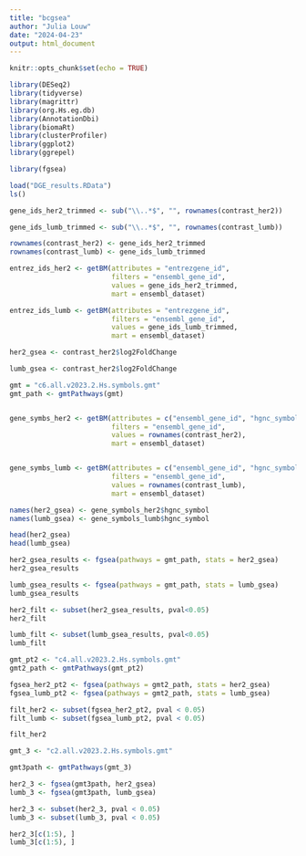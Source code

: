 ```yaml
---
title: "bcgsea"
author: "Julia Louw"
date: "2024-04-23"
output: html_document
---
```


```r
knitr::opts_chunk$set(echo = TRUE)

library(DESeq2)
library(tidyverse)
library(magrittr)
library(org.Hs.eg.db)
library(AnnotationDbi)
library(biomaRt)
library(clusterProfiler)
library(ggplot2)
library(ggrepel)

library(fgsea)
```

```r
load("DGE_results.RData")
ls()
```

```r
gene_ids_her2_trimmed <- sub("\\..*$", "", rownames(contrast_her2))

gene_ids_lumb_trimmed <- sub("\\..*$", "", rownames(contrast_lumb))

rownames(contrast_her2) <- gene_ids_her2_trimmed
rownames(contrast_lumb) <- gene_ids_lumb_trimmed

entrez_ids_her2 <- getBM(attributes = "entrezgene_id", 
                         filters = "ensembl_gene_id", 
                         values = gene_ids_her2_trimmed, 
                         mart = ensembl_dataset)

entrez_ids_lumb <- getBM(attributes = "entrezgene_id", 
                         filters = "ensembl_gene_id", 
                         values = gene_ids_lumb_trimmed, 
                         mart = ensembl_dataset)
```

```r
her2_gsea <- contrast_her2$log2FoldChange

lumb_gsea <- contrast_her2$log2FoldChange

```

```r
gmt = "c6.all.v2023.2.Hs.symbols.gmt"
gmt_path <- gmtPathways(gmt)


gene_symbs_her2 <- getBM(attributes = c("ensembl_gene_id", "hgnc_symbol"), 
                         filters = "ensembl_gene_id", 
                         values = rownames(contrast_her2), 
                         mart = ensembl_dataset)


gene_symbs_lumb <- getBM(attributes = c("ensembl_gene_id", "hgnc_symbol"), 
                         filters = "ensembl_gene_id", 
                         values = rownames(contrast_lumb), 
                         mart = ensembl_dataset)

names(her2_gsea) <- gene_symbols_her2$hgnc_symbol
names(lumb_gsea) <- gene_symbols_lumb$hgnc_symbol

head(her2_gsea)
head(lumb_gsea)

```
```r
her2_gsea_results <- fgsea(pathways = gmt_path, stats = her2_gsea)
her2_gsea_results

lumb_gsea_results <- fgsea(pathways = gmt_path, stats = lumb_gsea)
lumb_gsea_results
```

```r
her2_filt <- subset(her2_gsea_results, pval<0.05)
her2_filt

lumb_filt <- subset(lumb_gsea_results, pval<0.05)
lumb_filt
```
```r
gmt_pt2 <- "c4.all.v2023.2.Hs.symbols.gmt"
gmt2_path <- gmtPathways(gmt_pt2)

fgsea_her2_pt2 <- fgsea(pathways = gmt2_path, stats = her2_gsea)
fgsea_lumb_pt2 <- fgsea(pathways = gmt2_path, stats = lumb_gsea)

filt_her2 <- subset(fgsea_her2_pt2, pval < 0.05)
filt_lumb <- subset(fgsea_lumb_pt2, pval < 0.05)
```
```r


filt_her2
```
```r
gmt_3 <- "c2.all.v2023.2.Hs.symbols.gmt"

gmt3path <- gmtPathways(gmt_3)

her2_3 <- fgsea(gmt3path, her2_gsea)
lumb_3 <- fgsea(gmt3path, lumb_gsea)

her2_3 <- subset(her2_3, pval < 0.05)
lumb_3 <- subset(lumb_3, pval < 0.05)

her2_3[c(1:5), ]
lumb_3[c(1:5), ]
```
